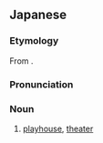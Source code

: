 ==Japanese==
{{ja-kanjitab|しば|い|こ|k3=ご|や|yomi=ko}}

===Etymology===
From {{ja-compound|芝%居|しば%い|小屋|こや|t1=play, drama|t2=playhouse}}.

===Pronunciation===
{{ja-pron|しばいごや|yomi=y}}

===Noun===
{{ja-noun|しばいごや}}

# [[playhouse]], [[theater]]
